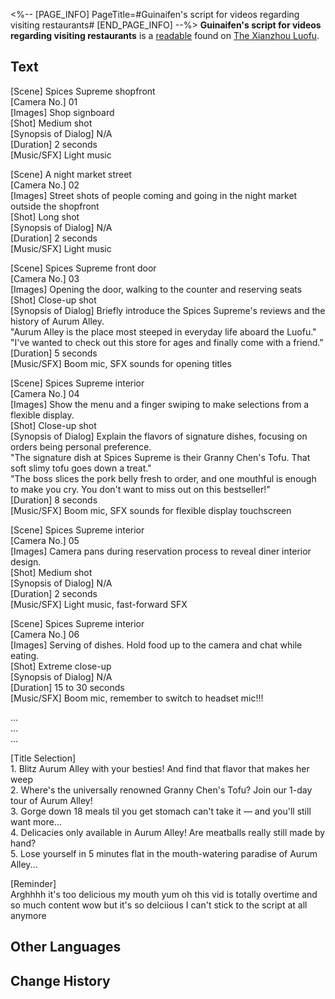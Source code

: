 <%-- [PAGE_INFO]
PageTitle=#Guinaifen's script for videos regarding visiting restaurants#
[END_PAGE_INFO] --%>
{{Readable Infobox
|id           = 242
|partIds      = 190483
|title        = 
|image        = Item The Xianzhou Luofu Readable.png
|world        = The Xianzhou Luofu
|parts        = 1
|author       = <!--to be added-->
|description  = The script for shop visit videos, written by the Xianzhou online celebrity Guinaifen. Her dedication and thoroughness is evident.
|part1        = Guinaifen's food vlog script
|source1      = {{cx|Source missing}}
|characters   = 
|factions     = 
}}
'''Guinaifen's script for videos regarding visiting restaurants''' is a [[readable]] found on [[The Xianzhou Luofu]].
<!--
==Location==
{{Map Embed|<map name>|<marker id>}}
-->
==Text==
[Scene] Spices Supreme shopfront<br />[Camera No.] 01<br />[Images] Shop signboard<br />[Shot] Medium shot<br />[Synopsis of Dialog] N/A<br />[Duration] 2 seconds<br />[Music/SFX] Light music

[Scene] A night market street<br />[Camera No.] 02<br />[Images] Street shots of people coming and going in the night market outside the shopfront<br />[Shot] Long shot<br />[Synopsis of Dialog] N/A<br />[Duration] 2 seconds<br />[Music/SFX] Light music

[Scene] Spices Supreme front door<br />[Camera No.] 03<br />[Images] Opening the door, walking to the counter and reserving seats<br />[Shot] Close-up shot<br />[Synopsis of Dialog] Briefly introduce the Spices Supreme's reviews and the history of Aurum Alley.<br />"Aurum Alley is the place most steeped in everyday life aboard the Luofu."<br />"I've wanted to check out this store for ages and finally come with a friend."<br />[Duration] 5 seconds<br />[Music/SFX] Boom mic, SFX sounds for opening titles

[Scene] Spices Supreme interior<br />[Camera No.] 04<br />[Images] Show the menu and a finger swiping to make selections from a flexible display.<br />[Shot] Close-up shot<br />[Synopsis of Dialog] Explain the flavors of signature dishes, focusing on orders being personal preference.<br />"The signature dish at Spices Supreme is their Granny Chen's Tofu. That soft slimy tofu goes down a treat."<br />"The boss slices the pork belly fresh to order, and one mouthful is enough to make you cry. You don't want to miss out on this bestseller!"<br />[Duration] 8 seconds<br />[Music/SFX] Boom mic, SFX sounds for flexible display touchscreen

[Scene] Spices Supreme interior<br />[Camera No.] 05<br />[Images] Camera pans during reservation process to reveal diner interior design.<br />[Shot] Medium shot<br />[Synopsis of Dialog] N/A<br />[Duration] 2 seconds<br />[Music/SFX] Light music, fast-forward SFX

[Scene] Spices Supreme interior<br />[Camera No.] 06<br />[Images] Serving of dishes. Hold food up to the camera and chat while eating.<br />[Shot] Extreme close-up<br />[Synopsis of Dialog] N/A<br />[Duration] 15 to 30 seconds<br />[Music/SFX] Boom mic, remember to switch to headset mic!!!

...<br />...<br />...

[Title Selection] <br />1. Blitz Aurum Alley with your besties! And find that flavor that makes her weep<br />2. Where's the universally renowned Granny Chen's Tofu? Join our 1-day tour of Aurum Alley!<br />3. Gorge down 18 meals til you get stomach can't take it &mdash; and you'll still want more...<br />4. Delicacies only available in Aurum Alley! Are meatballs really still made by hand?<br />5. Lose yourself in 5 minutes flat in the mouth-watering paradise of Aurum Alley...

[Reminder]<br />Arghhhh it's too delicious my mouth yum oh this vid is totally overtime and so much content wow but it's so delciious I can't stick to the script at all anymore

<!--
==Trivia==
* 
-->
==Other Languages==
{{Other Languages
|en   = Guinaifen's script for videos regarding visiting restaurants
|zhs  = 桂乃芬的美食探店台本
|zht  = 桂乃芬的美食店家測評腳本
|ja   = 桂乃芬の美食探索台本
|ko   = 계네빈의 미식 탐방 시나리오
|es   = Guion para los videos de exploración gastronómica creado por Guinaifen
|fr   = Script de Guinaifen pour les vidéos de visites de restaurants
|ru   = Сценарий гастротура от Гуйнайфэнь
|th   = สคริปต์รีวิวร้านอร่อยของ Guinaifen
|vi   = Kịch Bản Khảo Sát Tiệm Ẩm Thực Của Guinaifen
|de   = Guinaifens Drehbuch für Videos über Restaurantbesuche
|id   = Naskah Kunjungan Kuliner Guinaifen
|pt   = Roteiro de Guinaifen dos Vídeos de Visitas a Restaurantes
}}

==Change History==
{{Change History|1.3}}